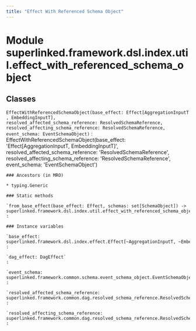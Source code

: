 ```yaml
---
title: "Effect With Referenced Schema Object"
---
```


Module superlinked.framework.dsl.index.util.effect_with_referenced_schema_object
================================================================================

Classes
-------

`EffectWithReferencedSchemaObject(base_effect: Effect[AggregationInputT, EmbeddingInputT], resolved_affected_schema_reference: ResolvedSchemaReference, resolved_affecting_schema_reference: ResolvedSchemaReference, event_schema: EventSchemaObject)`
:   EffectWithReferencedSchemaObject(base_effect: 'Effect[AggregationInputT, EmbeddingInputT]', resolved_affected_schema_reference: 'ResolvedSchemaReference', resolved_affecting_schema_reference: 'ResolvedSchemaReference', event_schema: 'EventSchemaObject')

    ### Ancestors (in MRO)

    * typing.Generic

    ### Static methods

    `from_base_effect(base_effect: Effect, schemas: set[SchemaObject]) ‑> superlinked.framework.dsl.index.util.effect_with_referenced_schema_object.EffectWithReferencedSchemaObject`
    :

    ### Instance variables

    `base_effect: superlinked.framework.dsl.index.effect.Effect[~AggregationInputT, ~EmbeddingInputT]`
    :

    `dag_effect: DagEffect`
    :

    `event_schema: superlinked.framework.common.schema.event_schema_object.EventSchemaObject`
    :

    `resolved_affected_schema_reference: superlinked.framework.common.dag.resolved_schema_reference.ResolvedSchemaReference`
    :

    `resolved_affecting_schema_reference: superlinked.framework.common.dag.resolved_schema_reference.ResolvedSchemaReference`
    :